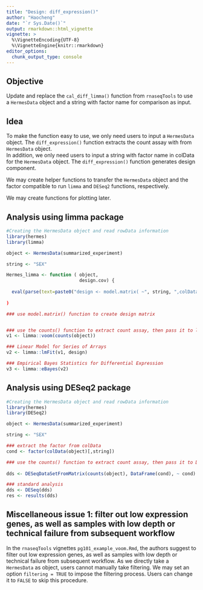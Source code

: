 ```yaml
---
title: "Design: diff_expression()"
author: "Haocheng"
date: "`r Sys.Date()`"
output: rmarkdown::html_vignette
vignette: >
  %\VignetteEncoding{UTF-8}
  %\VignetteEngine{knitr::rmarkdown}
editor_options: 
  chunk_output_type: console
---
```


## Objective

Update and replace the `cal_diff_limma()` function from `rnaseqTools` to use a `HermesData` object and a string with factor name for comparison as input.

## Idea

To make the function easy to use, we only need users to input a `HermesData` object. The `diff_expression()` function extracts the count assay with  from `HermesData` object.  
In addition, we only need users to input a string with factor name in colData for the `HermesData` object. The `diff_expression()` function generates design component.  

We may create helper functions to transfer the `HermesData` object and the factor compatible to run `limma` and `DESeq2` functions, respectively.

We may create functions for plotting later.


## Analysis using limma package

```r
#Creating the HermesData object and read rowData information
library(hermes)
library(limma)

object <- HermesData(summarized_experiment)

string <- "SEX"

Hermes_limma <- function ( object, 
                           design.cov) {
    
  eval(parse(text=paste0("design <- model.matrix( ~", string, ",colData(object))")))
  
)

### use model.matrix() function to create design matrix


### use the counts() function to extract count assay, then pass it to limma::voom()
v1 <- limma::voom(counts(object))

### Linear Model for Series of Arrays
v2 <- limma::lmFit(v1, design)

### Empirical Bayes Statistics for Differential Expression
v3 <- limma::eBayes(v2)
```


## Analysis using DESeq2 package
 
```r
#Creating the HermesData object and read rowData information
library(hermes)
library(DESeq2)

object <- HermesData(summarized_experiment)

string <- "SEX"

### extract the factor from colData
cond <- factor(colData(object)[,string])

### use the counts() function to extract count assay, then pass it to DESeqDataSetFromMatrix()
 
dds <- DESeqDataSetFromMatrix(counts(object), DataFrame(cond), ~ cond)

### standard analysis
dds <- DESeq(dds)
res <- results(dds)
```

## Miscellaneous issue 1: filter out low expression genes, as well as samples with low depth or technical failure from subsequent workflow

In the `rnaseqTools` vignettes `pg101_example_voom.Rmd`, the authors suggest to filter out low expression genes, as well as samples with low depth or technical failure from subsequent workflow. As we directly take a `HermesData` as object, users cannot manually take filtering. We may set an option `filtering = TRUE` to impose the filtering process. Users can change it to `FALSE` to skip this procedure.  
 
